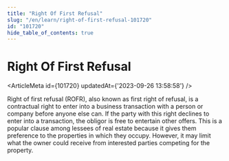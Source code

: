 ```yaml
---
title: "Right Of First Refusal"
slug: "/en/learn/right-of-first-refusal-101720"
id: "101720"
hide_table_of_contents: true
---
```



# Right Of First Refusal

<ArticleMeta id={101720} updatedAt={'2023-09-26 13:58:58'} />
<div className='border-solid border-b border-t-0 my-4 border-[var(--ifm-color-gray-300)]' />

Right of first refusal (ROFR), also known as first right of refusal, is a contractual right to enter into a business transaction with a person or company before anyone else can. If the party with this right declines to enter into a transaction, the obligor is free to entertain other offers. This is a popular clause among lessees of real estate because it gives them preference to the properties in which they occupy. However, it may limit what the owner could receive from interested parties competing for the property.
